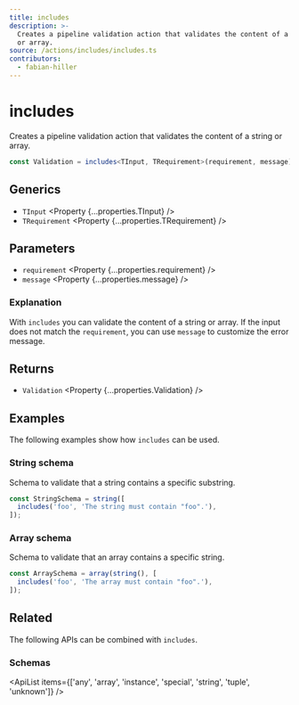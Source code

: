 ```yaml
---
title: includes
description: >-
  Creates a pipeline validation action that validates the content of a string
  or array.
source: /actions/includes/includes.ts
contributors:
  - fabian-hiller
---
```



# includes

Creates a pipeline validation action that validates the content of a string or array.

```ts
const Validation = includes<TInput, TRequirement>(requirement, message);
```

## Generics

- `TInput` <Property {...properties.TInput} />
- `TRequirement` <Property {...properties.TRequirement} />

## Parameters

- `requirement` <Property {...properties.requirement} />
- `message` <Property {...properties.message} />

### Explanation

With `includes` you can validate the content of a string or array. If the input does not match the `requirement`, you can use `message` to customize the error message.

## Returns

- `Validation` <Property {...properties.Validation} />

## Examples

The following examples show how `includes` can be used.

### String schema

Schema to validate that a string contains a specific substring.

```ts
const StringSchema = string([
  includes('foo', 'The string must contain "foo".'),
]);
```

### Array schema

Schema to validate that an array contains a specific string.

```ts
const ArraySchema = array(string(), [
  includes('foo', 'The array must contain "foo".'),
]);
```

## Related

The following APIs can be combined with `includes`.

### Schemas

<ApiList
  items={['any', 'array', 'instance', 'special', 'string', 'tuple', 'unknown']}
/>
